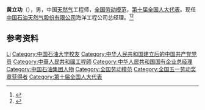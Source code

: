 {{Otheruses|other=名为黄立功的其他人物|黄立功}}

'''黄立功'''（{{bd|1955年|2月}}），男，中国[[天然气|天然气]]工程师，[[全国劳动模范|全国劳动模范]]，[[第十届全国人大代表|第十届全国人大代表]]。现任[[中国石油天然气股份有限公司|中国石油天然气股份有限公司]]海洋工程公司总经理。<ref>{{Cite web|title=黄立功 中国石油天然气股份有限公司海洋工程公司总经理|url=http://www.trqgy.com/mien/201208/23733.html|accessdate=2020-07-11|work=天然气工业|archive-date=2020-07-11|archive-url=https://web.archive.org/web/20200711143201/http://www.trqgy.com/mien/201208/23733.html|dead-url=no}}</ref><ref>{{Cite web|title=【山东电视台】梦圆西部（八）：柴达木上空的鹰|url=http://news.upc.edu.cn/info/1432/80730.htm|accessdate=2020-07-11|work=中国石油大学新闻网|archive-date=2020-07-12|archive-url=https://web.archive.org/web/20200712164818/http://news.upc.edu.cn/info/1432/80730.htm|dead-url=no}}</ref>

== 参考资料 ==
{{reflist}}

{{中华人民共和国人物小作品}}

{{Authority control}}
{{DEFAULTSORT:Huang黄}}
[[Category:黄姓|Li]]
[[Category:中国石油大学校友|Category:中国石油大学校友]]
[[Category:中华人民共和国建立后的中国共产党党员|Category:中华人民共和国建立后的中国共产党党员]]
[[Category:中華人民共和國工程師|Category:中華人民共和國工程師]]
[[Category:中华人民共和国国有企业总经理|Category:中华人民共和国国有企业总经理]]
[[Category:中国石油集团人物|Category:中国石油集团人物]]
[[Category:全国劳动模范|Category:全国劳动模范]]
[[Category:全国五一劳动奖章获得者|Category:全国五一劳动奖章获得者]]
[[Category:第十届全国人大代表|Category:第十届全国人大代表]]